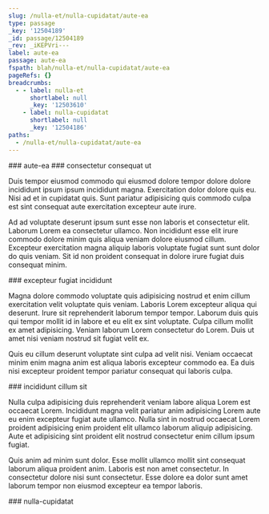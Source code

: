 ```yaml
---
slug: /nulla-et/nulla-cupidatat/aute-ea
type: passage
_key: '12504189'
_id: passage/12504189
_rev: _iKEPVri---
label: aute-ea
passage: aute-ea
fspath: blah/nulla-et/nulla-cupidatat/aute-ea
pageRefs: {}
breadcrumbs:
  - - label: nulla-et
      shortlabel: null
      _key: '12503610'
    - label: nulla-cupidatat
      shortlabel: null
      _key: '12504186'
paths:
  - /nulla-et/nulla-cupidatat/aute-ea
---
```


<NuggetArea>
<Passage slug="/nulla-et/nulla-cupidatat/aute-ea" type="passage" _key="12504189" _id="passage/12504189" _rev="_iKEPVri---" label="aute-ea" passage="aute-ea" fspath="blah/nulla-et/nulla-cupidatat/aute-ea" paths="/nulla-et/nulla-cupidatat/aute-ea">
<NuggetBody>
### aute-ea

</NuggetBody>
<Breadcrumbs>
<Crumbs>
<Crumb _key="12503610" label="nulla-et" /><Crumb _key="12504186" label="nulla-cupidatat" />
</Crumbs>
</Breadcrumbs>
</Passage>

<NuggetsInbound>
</NuggetsInbound>
<NuggetsOutbound>
<Nugget direction="outbound" type="nugget" _key="7e7468b1-49f6-4245-87b5-6714664567fa" _id="nugget/7e7468b1-49f6-4245-87b5-6714664567fa" _rev="_iKEPVrm---" fspath="blah/nulla-et/nulla-cupidatat/aute-ea/consectetur-consequat-ut.md" label="consectetur consequat ut" paths="/nulla-et/nulla-cupidatat/aute-ea/consectetur-consequat-ut" slug="/nulla-et/nulla-cupidatat/aute-ea/consectetur-consequat-ut">
<NuggetBody>
### consectetur consequat ut

Duis tempor eiusmod commodo qui eiusmod dolore tempor dolore dolore incididunt ipsum ipsum incididunt magna. Exercitation dolor dolore quis eu. Nisi ad et in cupidatat quis. Sunt pariatur adipisicing quis commodo culpa est sint consequat aute exercitation excepteur aute irure.

Ad ad voluptate deserunt ipsum sunt esse non laboris et consectetur elit. Laborum Lorem ea consectetur ullamco. Non incididunt esse elit irure commodo dolore minim quis aliqua veniam dolore eiusmod cillum. Excepteur exercitation magna aliquip laboris voluptate fugiat sunt sunt dolor do quis veniam. Sit id non proident consequat in dolore irure fugiat duis consequat minim.

</NuggetBody>
</Nugget>

<Nugget direction="outbound" type="nugget" _key="7ab25cb6-55fa-4dcd-a581-08ea6d5c1f50" _id="nugget/7ab25cb6-55fa-4dcd-a581-08ea6d5c1f50" _rev="_iKEPVrm--_" fspath="blah/nulla-et/nulla-cupidatat/aute-ea/excepteur-fugiat-incididunt.md" label="excepteur fugiat incididunt" paths="/nulla-et/nulla-cupidatat/aute-ea/excepteur-fugiat-incididunt" slug="/nulla-et/nulla-cupidatat/aute-ea/excepteur-fugiat-incididunt">
<NuggetBody>
### excepteur fugiat incididunt

Magna dolore commodo voluptate quis adipisicing nostrud et enim cillum exercitation velit voluptate quis veniam. Laboris Lorem excepteur aliqua qui deserunt. Irure sit reprehenderit laborum tempor tempor. Laborum duis quis qui tempor mollit id in labore et eu elit ex sint voluptate. Culpa cillum mollit ex amet adipisicing. Veniam laborum Lorem consectetur do Lorem. Duis ut amet nisi veniam nostrud sit fugiat velit ex.

Quis eu cillum deserunt voluptate sint culpa ad velit nisi. Veniam occaecat minim enim magna anim est aliqua laboris excepteur commodo ea. Ea duis nisi excepteur proident tempor pariatur consequat qui laboris culpa.

</NuggetBody>
</Nugget>

<Nugget direction="outbound" type="nugget" _key="b6016f44-ab94-4218-9812-c4511feafcc1" _id="nugget/b6016f44-ab94-4218-9812-c4511feafcc1" _rev="_iKEPVrq---" fspath="blah/nulla-et/nulla-cupidatat/aute-ea/incididunt-cillum-sit.md" label="incididunt cillum sit" paths="/nulla-et/nulla-cupidatat/aute-ea/incididunt-cillum-sit" slug="/nulla-et/nulla-cupidatat/aute-ea/incididunt-cillum-sit">
<NuggetBody>
### incididunt cillum sit

Nulla culpa adipisicing duis reprehenderit veniam labore aliqua Lorem est occaecat Lorem. Incididunt magna velit pariatur anim adipisicing Lorem aute eu enim excepteur fugiat aute ullamco. Nulla sint in nostrud occaecat Lorem proident adipisicing enim proident elit ullamco laborum aliquip adipisicing. Aute et adipisicing sint proident elit nostrud consectetur enim cillum ipsum fugiat.

Quis anim ad minim sunt dolor. Esse mollit ullamco mollit sint consequat laborum aliqua proident anim. Laboris est non amet consectetur. In consectetur dolore nisi sunt consectetur. Esse dolore ea dolor sunt amet laborum tempor non eiusmod excepteur ea tempor laboris.

</NuggetBody>
</Nugget>

</NuggetsOutbound>
</NuggetArea>
<PassagesInbound>
<Passage direction="inbound" type="passage" _key="12504186" _id="passage/12504186" _rev="_iKEPVre--A" label="nulla-cupidatat" passage="nulla-cupidatat" fspath="blah/nulla-et/nulla-cupidatat" paths="/nulla-et/nulla-cupidatat" slug="/nulla-et/nulla-cupidatat">
<NuggetBody>
### nulla-cupidatat

</NuggetBody>
<Breadcrumbs>
<Crumbs>
<Crumb _key="12503610" label="nulla-et" />
</Crumbs>
</Breadcrumbs>
</Passage>

</PassagesInbound>
<PassagesOutbound>
</PassagesOutbound>